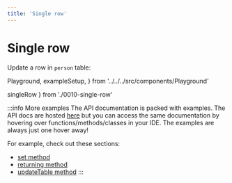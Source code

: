 ```yaml
---
title: 'Single row'
---
```


# Single row

Update a row in `person` table:

  Playground,
  exampleSetup,
} from '../../../src/components/Playground'

  singleRow
} from './0010-single-row'

<div style={{ marginBottom: '1em' }}>
  <Playground code={singleRow} setupCode={exampleSetup} />
</div>

:::info More examples
The API documentation is packed with examples. The API docs are hosted [here](https://kysely-org.github.io/kysely/)
but you can access the same documentation by hovering over functions/methods/classes in your IDE. The examples are always
just one hover away!

For example, check out these sections:
 - [set method](https://kysely-org.github.io/kysely/classes/UpdateQueryBuilder.html#set)
 - [returning method](https://kysely-org.github.io/kysely/classes/UpdateQueryBuilder.html#returning)
 - [updateTable method](https://kysely-org.github.io/kysely/classes/Kysely.html#updateTable)
:::
